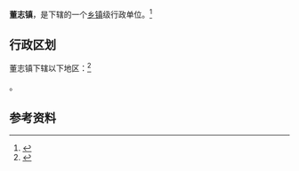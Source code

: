 {{中国乡级行政区|62/10/02/101/000}}

'''董志镇'''，是{{PRC admin/fullname|62/10/02/101/000|3}}下辖的一个[[乡镇|乡镇]]级行政单位。<ref>{{PRC admin/ref sgc|{{PRC admin/parent|62/10/02/101/000}}}}</ref>

== 行政区划 ==

董志镇下辖以下地区：<ref>{{PRC admin/ref sgc|62/10/02/101/000}}</ref>

{{PRC admin/children|62/10/02/101/000}}。

== 参考资料 ==

{{reflist}}

{{行政区划小作品}}
{{PRC admin/navcat|62/10/02/101/000}}
